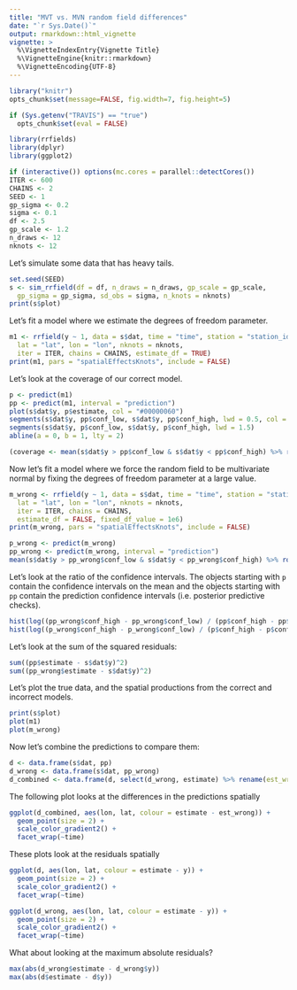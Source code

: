 ```yaml
---
title: "MVT vs. MVN random field differences"
date: "`r Sys.Date()`"
output: rmarkdown::html_vignette
vignette: >
  %\VignetteIndexEntry{Vignette Title}
  %\VignetteEngine{knitr::rmarkdown}
  %\VignetteEncoding{UTF-8}
---
```


```r
library("knitr")
opts_chunk$set(message=FALSE, fig.width=7, fig.height=5)

if (Sys.getenv("TRAVIS") == "true")
  opts_chunk$set(eval = FALSE)
```
  
```r
library(rrfields)
library(dplyr)
library(ggplot2)
```

```r
if (interactive()) options(mc.cores = parallel::detectCores())
ITER <- 600
CHAINS <- 2
SEED <- 1
gp_sigma <- 0.2
sigma <- 0.1
df <- 2.5
gp_scale <- 1.2
n_draws <- 12
nknots <- 12
```

Let's simulate some data that has heavy tails. 

```r
set.seed(SEED)
s <- sim_rrfield(df = df, n_draws = n_draws, gp_scale = gp_scale,
  gp_sigma = gp_sigma, sd_obs = sigma, n_knots = nknots)
print(s$plot)
```

Let's fit a model where we estimate the degrees of freedom parameter. 

```r
m1 <- rrfield(y ~ 1, data = s$dat, time = "time", station = "station_id",
  lat = "lat", lon = "lon", nknots = nknots,
  iter = ITER, chains = CHAINS, estimate_df = TRUE)
print(m1, pars = "spatialEffectsKnots", include = FALSE)
```

Let's look at the coverage of our correct model. 

```r
p <- predict(m1)
pp <- predict(m1, interval = "prediction")
plot(s$dat$y, p$estimate, col = "#00000060")
segments(s$dat$y, pp$conf_low, s$dat$y, pp$conf_high, lwd = 0.5, col = "#00000090")
segments(s$dat$y, p$conf_low, s$dat$y, p$conf_high, lwd = 1.5)
abline(a = 0, b = 1, lty = 2)

(coverage <- mean(s$dat$y > pp$conf_low & s$dat$y < pp$conf_high) %>% round(2))
```

Now let's fit a model where we force the random field to be multivariate normal by fixing the degrees of freedom parameter at a large value. 

```r
m_wrong <- rrfield(y ~ 1, data = s$dat, time = "time", station = "station_id",
  lat = "lat", lon = "lon", nknots = nknots,
  iter = ITER, chains = CHAINS,
  estimate_df = FALSE, fixed_df_value = 1e6)
print(m_wrong, pars = "spatialEffectsKnots", include = FALSE)
```

```r
p_wrong <- predict(m_wrong)
pp_wrong <- predict(m_wrong, interval = "prediction")
mean(s$dat$y > pp_wrong$conf_low & s$dat$y < pp_wrong$conf_high) %>% round(2)
```

Let's look at the ratio of the confidence intervals. The objects starting with `p` contain the confidence intervals on the mean and the objects starting with `pp` contain the prediction confidence intervals (i.e. posterior predictive checks).

```r
hist(log((pp_wrong$conf_high - pp_wrong$conf_low) / (pp$conf_high - pp$conf_low)))
hist(log((p_wrong$conf_high - p_wrong$conf_low) / (p$conf_high - p$conf_low)))
```

Let's look at the sum of the squared residuals:

```r
sum((pp$estimate - s$dat$y)^2)
sum((pp_wrong$estimate - s$dat$y)^2)
```

Let's plot the true data, and the spatial productions from the correct and incorrect models.

```r
print(s$plot)
plot(m1)
plot(m_wrong)
```

Now let's combine the predictions to compare them:

```r
d <- data.frame(s$dat, pp)
d_wrong <- data.frame(s$dat, pp_wrong)
d_combined <- data.frame(d, select(d_wrong, estimate) %>% rename(est_wrong = estimate))
```

The following plot looks at the differences in the predictions spatially 

```r
ggplot(d_combined, aes(lon, lat, colour = estimate - est_wrong)) +
  geom_point(size = 2) +
  scale_color_gradient2() +
  facet_wrap(~time)
```

These plots look at the residuals spatially 

```r
ggplot(d, aes(lon, lat, colour = estimate - y)) +
  geom_point(size = 2) +
  scale_color_gradient2() +
  facet_wrap(~time)

ggplot(d_wrong, aes(lon, lat, colour = estimate - y)) +
  geom_point(size = 2) +
  scale_color_gradient2() +
  facet_wrap(~time)
```

What about looking at the maximum absolute residuals?

```r
max(abs(d_wrong$estimate - d_wrong$y))
max(abs(d$estimate - d$y))
```

